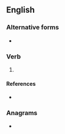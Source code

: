 ==English==

===Alternative forms===
* {{l|en|dein}}

===Verb===
{{head|en|verb form}}

# {{present participle of|en|dee|nocat=1}}

====References====
* {{R:Northeast Dialect 2005}}

===Anagrams===
* {{anagrams|en|a=deein|-diene|Endie|Eneid|I need ...|denie|diene|neide}}